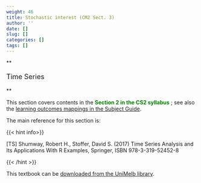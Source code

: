 ```yaml
---
weight: 46
title: Stochastic interest (CM2 Sect. 3)
author: ''
date: []
slug: []
categories: []
tags: []
---
```


**<p style="font-size:18px;">Time Series</p>**

This section covers contents in the <span style="color: green;"> **Section 2 in the CS2 syllabus** </span>; see also the [learning outcomes mappings in the Subject Guide](../0-subject-guide/SILO).

The main reference for this section is:

{{< hint info>}}

[TS] Shumway, Robert H., Stoffer, David S. (2017) Time Series Analysis and Its Applications With R Examples, Springer, ISBN 978-3-319-52452-8

{{< /hint >}}

This textbook can be [downloaded from the UniMelb library](https://discovery.ebsco.com/linkprocessor/external?resource=https%3A%2F%2Fgo.openathens.net%2Fredirector%2Funimelb.edu.au%3Furl%3Dhttp%253A%252F%252Flink.springer.com%252F10.1007%252F978-3-319-52452-8&an=melb.b7185977&db=cat00006a&title=Time+series+analysis+and+its+applications+%3A+with+R+examples+%2F+Robert+H.+Shumway%2C+David+S.+Stoffer.&text=Connect+to+ebook+%28University+of+Melbourne+only%29&type=external).

<!-- [other](https://discovery.ebsco.com/linkprocessor/plink?id=df180914-f241-3634-a7c4-443d18f01dc3) -->